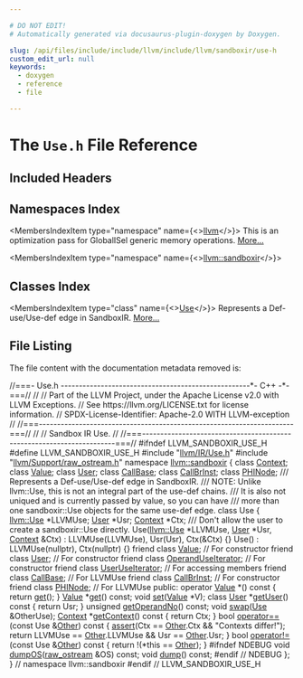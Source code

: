 ```yaml
---

# DO NOT EDIT!
# Automatically generated via docusaurus-plugin-doxygen by Doxygen.

slug: /api/files/include/include/llvm/include/llvm/sandboxir/use-h
custom_edit_url: null
keywords:
  - doxygen
  - reference
  - file

---
```





# The `Use.h` File Reference

<DoxygenPage pluginConfig={pluginConfig}>



## Included Headers

<IncludesList>
<IncludesListItem
  filePath="llvm/IR/Use.h"
  permalink="/docs/api/files/include/include/llvm/include/llvm/ir/use-h"
  isLocal="true" />
<IncludesListItem
  filePath="llvm/Support/raw_ostream.h"
  permalink="/docs/api/files/include/include/llvm/include/llvm/support/raw-ostream-h"
  isLocal="true" />
</IncludesList>

## Namespaces Index

<MembersIndex>

<MembersIndexItem
  type="namespace"
  name={<><a href="/docs/api/namespaces/llvm">llvm</a></>}>
This is an optimization pass for GlobalISel generic memory operations. <a href="/docs/api/namespaces/llvm/#details">More...</a>
</MembersIndexItem>

<MembersIndexItem
  type="namespace"
  name={<><a href="/docs/api/namespaces/llvm/sandboxir">llvm::sandboxir</a></>}>
</MembersIndexItem>

</MembersIndex>

## Classes Index

<MembersIndex>

<MembersIndexItem
  type="class"
  name={<><a href="/docs/api/classes/llvm/sandboxir/use">Use</a></>}>
Represents a Def-use/Use-def edge in SandboxIR. <a href="/docs/api/classes/llvm/sandboxir/use/#details">More...</a>
</MembersIndexItem>

</MembersIndex>


## File Listing

The file content with the documentation metadata removed is:

<ProgramListing>

<Link id="l00001" /><CodeLine lineNumber="1"><Highlight kind="comment">//===- Use.h ----------------------------------------------------&#42;- C++ -&#42;-===//</Highlight><Highlight kind="normal"></Highlight></CodeLine>
<Link id="l00002" /><CodeLine lineNumber="2"><Highlight kind="normal"></Highlight><Highlight kind="comment">//</Highlight><Highlight kind="normal"></Highlight></CodeLine>
<Link id="l00003" /><CodeLine lineNumber="3"><Highlight kind="normal"></Highlight><Highlight kind="comment">// Part of the LLVM Project, under the Apache License v2.0 with LLVM Exceptions.</Highlight><Highlight kind="normal"></Highlight></CodeLine>
<Link id="l00004" /><CodeLine lineNumber="4"><Highlight kind="normal"></Highlight><Highlight kind="comment">// See https://llvm.org/LICENSE.txt for license information.</Highlight><Highlight kind="normal"></Highlight></CodeLine>
<Link id="l00005" /><CodeLine lineNumber="5"><Highlight kind="normal"></Highlight><Highlight kind="comment">// SPDX-License-Identifier: Apache-2.0 WITH LLVM-exception</Highlight><Highlight kind="normal"></Highlight></CodeLine>
<Link id="l00006" /><CodeLine lineNumber="6"><Highlight kind="normal"></Highlight><Highlight kind="comment">//</Highlight><Highlight kind="normal"></Highlight></CodeLine>
<Link id="l00007" /><CodeLine lineNumber="7"><Highlight kind="normal"></Highlight><Highlight kind="comment">//===----------------------------------------------------------------------===//</Highlight><Highlight kind="normal"></Highlight></CodeLine>
<Link id="l00008" /><CodeLine lineNumber="8"><Highlight kind="normal"></Highlight><Highlight kind="comment">//</Highlight><Highlight kind="normal"></Highlight></CodeLine>
<Link id="l00009" /><CodeLine lineNumber="9"><Highlight kind="normal"></Highlight><Highlight kind="comment">// Sandbox IR Use.</Highlight><Highlight kind="normal"></Highlight></CodeLine>
<Link id="l00010" /><CodeLine lineNumber="10"><Highlight kind="normal"></Highlight><Highlight kind="comment">//</Highlight><Highlight kind="normal"></Highlight></CodeLine>
<Link id="l00011" /><CodeLine lineNumber="11"><Highlight kind="normal"></Highlight><Highlight kind="comment">//===----------------------------------------------------------------------===//</Highlight><Highlight kind="normal"></Highlight></CodeLine>
<Link id="l00012" /><CodeLine lineNumber="12"><Highlight kind="normal"></Highlight></CodeLine>
<Link id="l00013" /><CodeLine lineNumber="13"><Highlight kind="normal"></Highlight><Highlight kind="preprocessor">#ifndef LLVM&#95;SANDBOXIR&#95;USE&#95;H</Highlight><Highlight kind="normal"></Highlight></CodeLine>
<Link id="l00014" /><CodeLine lineNumber="14"><Highlight kind="normal"></Highlight><Highlight kind="preprocessor">#define LLVM&#95;SANDBOXIR&#95;USE&#95;H</Highlight><Highlight kind="normal"></Highlight></CodeLine>
<Link id="l00015" /><CodeLine lineNumber="15"><Highlight kind="normal"></Highlight></CodeLine>
<Link id="l00016" /><CodeLine lineNumber="16"><Highlight kind="normal"></Highlight><Highlight kind="preprocessor">#include &quot;<a href="/docs/api/files/include/include/llvm/include/llvm/ir/use-h">llvm/IR/Use.h</a>&quot;</Highlight><Highlight kind="normal"></Highlight></CodeLine>
<Link id="l00017" /><CodeLine lineNumber="17"><Highlight kind="normal"></Highlight><Highlight kind="preprocessor">#include &quot;<a href="/docs/api/files/include/include/llvm/include/llvm/support/raw-ostream-h">llvm/Support/raw&#95;ostream.h</a>&quot;</Highlight><Highlight kind="normal"></Highlight></CodeLine>
<Link id="l00018" /><CodeLine lineNumber="18"><Highlight kind="normal"></Highlight></CodeLine>
<Link id="l00019" /><CodeLine lineNumber="19"><Highlight kind="normal"></Highlight><Highlight kind="keyword">namespace </Highlight><Highlight kind="normal"><a href="/docs/api/namespaces/llvm/sandboxir">llvm::sandboxir</a> &#123;</Highlight></CodeLine>
<Link id="l00020" /><CodeLine lineNumber="20"><Highlight kind="normal"></Highlight></CodeLine>
<Link id="l00021" /><CodeLine lineNumber="21"><Highlight kind="normal"></Highlight><Highlight kind="keyword">class </Highlight><Highlight kind="normal"><a href="/docs/api/classes/llvm/sandboxir/context">Context</a>;</Highlight></CodeLine>
<Link id="l00022" /><CodeLine lineNumber="22"><Highlight kind="normal"></Highlight><Highlight kind="keyword">class </Highlight><Highlight kind="normal"><a href="/docs/api/classes/llvm/sandboxir/value">Value</a>;</Highlight></CodeLine>
<Link id="l00023" /><CodeLine lineNumber="23"><Highlight kind="normal"></Highlight><Highlight kind="keyword">class </Highlight><Highlight kind="normal"><a href="/docs/api/classes/llvm/sandboxir/user">User</a>;</Highlight></CodeLine>
<Link id="l00024" /><CodeLine lineNumber="24"><Highlight kind="normal"></Highlight><Highlight kind="keyword">class </Highlight><Highlight kind="normal"><a href="/docs/api/classes/llvm/sandboxir/callbase">CallBase</a>;</Highlight></CodeLine>
<Link id="l00025" /><CodeLine lineNumber="25"><Highlight kind="normal"></Highlight><Highlight kind="keyword">class </Highlight><Highlight kind="normal"><a href="/docs/api/classes/llvm/sandboxir/callbrinst">CallBrInst</a>;</Highlight></CodeLine>
<Link id="l00026" /><CodeLine lineNumber="26"><Highlight kind="normal"></Highlight><Highlight kind="keyword">class </Highlight><Highlight kind="normal"><a href="/docs/api/classes/llvm/sandboxir/phinode">PHINode</a>;</Highlight></CodeLine>
<Link id="l00027" /><CodeLine lineNumber="27"><Highlight kind="normal"></Highlight><Highlight kind="comment"></Highlight></CodeLine>
<Link id="l00028" /><CodeLine lineNumber="28"><Highlight kind="comment">/// Represents a Def-use/Use-def edge in SandboxIR.</Highlight></CodeLine>
<Link id="l00029" /><CodeLine lineNumber="29"><Highlight kind="comment">/// NOTE: Unlike llvm::Use, this is not an integral part of the use-def chains.</Highlight></CodeLine>
<Link id="l00030" /><CodeLine lineNumber="30"><Highlight kind="comment">/// It is also not uniqued and is currently passed by value, so you can have</Highlight></CodeLine>
<Link id="l00031" /><CodeLine lineNumber="31"><Highlight kind="comment">/// more than one sandboxir::Use objects for the same use-def edge.</Highlight><Highlight kind="normal"></Highlight></CodeLine>
<Link id="l00032" /><CodeLine lineNumber="32" lineLink="/docs/api/classes/llvm/sandboxir/use"><Highlight kind="normal"></Highlight><Highlight kind="keyword">class </Highlight><Highlight kind="normal">Use &#123;</Highlight></CodeLine>
<Link id="l00033" /><CodeLine lineNumber="33"><Highlight kind="normal">  <a href="/docs/api/classes/llvm/use">llvm::Use</a> &#42;LLVMUse;</Highlight></CodeLine>
<Link id="l00034" /><CodeLine lineNumber="34"><Highlight kind="normal">  <a href="/docs/api/classes/llvm/sandboxir/use/#a38c437d9dcaefebe4efaf0edf00c45de">User</a> &#42;Usr;</Highlight></CodeLine>
<Link id="l00035" /><CodeLine lineNumber="35"><Highlight kind="normal">  <a href="/docs/api/classes/llvm/sandboxir/context">Context</a> &#42;Ctx;</Highlight></CodeLine>
<Link id="l00036" /><CodeLine lineNumber="36"><Highlight kind="normal"></Highlight><Highlight kind="comment"></Highlight></CodeLine>
<Link id="l00037" /><CodeLine lineNumber="37"><Highlight kind="comment">  /// Don&#39;t allow the user to create a sandboxir::Use directly.</Highlight><Highlight kind="normal"></Highlight></CodeLine>
<Link id="l00038" /><CodeLine lineNumber="38"><Highlight kind="normal">  Use(<a href="/docs/api/classes/llvm/use">llvm::Use</a> &#42;LLVMUse, <a href="/docs/api/classes/llvm/sandboxir/use/#a38c437d9dcaefebe4efaf0edf00c45de">User</a> &#42;Usr, <a href="/docs/api/classes/llvm/sandboxir/context">Context</a> &amp;Ctx)</Highlight></CodeLine>
<Link id="l00039" /><CodeLine lineNumber="39"><Highlight kind="normal">      : LLVMUse(LLVMUse), Usr(Usr), Ctx(&amp;Ctx) &#123;&#125;</Highlight></CodeLine>
<Link id="l00040" /><CodeLine lineNumber="40"><Highlight kind="normal">  Use() : LLVMUse(</Highlight><Highlight kind="keyword">nullptr</Highlight><Highlight kind="normal">), Ctx(</Highlight><Highlight kind="keyword">nullptr</Highlight><Highlight kind="normal">) &#123;&#125;</Highlight></CodeLine>
<Link id="l00041" /><CodeLine lineNumber="41"><Highlight kind="normal"></Highlight></CodeLine>
<Link id="l00042" /><CodeLine lineNumber="42" lineLink="/docs/api/classes/llvm/sandboxir/use/#aeceedf6e1a7d48a588516ce2b1983d6f"><Highlight kind="normal">  </Highlight><Highlight kind="keyword">friend</Highlight><Highlight kind="normal"> </Highlight><Highlight kind="keyword">class </Highlight><Highlight kind="normal"><a href="/docs/api/classes/llvm/sandboxir/use/#aeceedf6e1a7d48a588516ce2b1983d6f">Value</a>;              </Highlight><Highlight kind="comment">// For constructor</Highlight><Highlight kind="normal"></Highlight></CodeLine>
<Link id="l00043" /><CodeLine lineNumber="43" lineLink="/docs/api/classes/llvm/sandboxir/use/#a38c437d9dcaefebe4efaf0edf00c45de"><Highlight kind="normal">  </Highlight><Highlight kind="keyword">friend</Highlight><Highlight kind="normal"> </Highlight><Highlight kind="keyword">class </Highlight><Highlight kind="normal"><a href="/docs/api/classes/llvm/sandboxir/use/#a38c437d9dcaefebe4efaf0edf00c45de">User</a>;               </Highlight><Highlight kind="comment">// For constructor</Highlight><Highlight kind="normal"></Highlight></CodeLine>
<Link id="l00044" /><CodeLine lineNumber="44" lineLink="/docs/api/classes/llvm/sandboxir/use/#a1a834efd0135e81675280d5ba828d263"><Highlight kind="normal">  </Highlight><Highlight kind="keyword">friend</Highlight><Highlight kind="normal"> </Highlight><Highlight kind="keyword">class </Highlight><Highlight kind="normal"><a href="/docs/api/classes/llvm/sandboxir/use/#a1a834efd0135e81675280d5ba828d263">OperandUseIterator</a>; </Highlight><Highlight kind="comment">// For constructor</Highlight><Highlight kind="normal"></Highlight></CodeLine>
<Link id="l00045" /><CodeLine lineNumber="45" lineLink="/docs/api/classes/llvm/sandboxir/use/#a28d181bc24efcba83b59a3ef97fd6cf0"><Highlight kind="normal">  </Highlight><Highlight kind="keyword">friend</Highlight><Highlight kind="normal"> </Highlight><Highlight kind="keyword">class </Highlight><Highlight kind="normal"><a href="/docs/api/classes/llvm/sandboxir/use/#a28d181bc24efcba83b59a3ef97fd6cf0">UserUseIterator</a>;    </Highlight><Highlight kind="comment">// For accessing members</Highlight><Highlight kind="normal"></Highlight></CodeLine>
<Link id="l00046" /><CodeLine lineNumber="46" lineLink="/docs/api/classes/llvm/sandboxir/use/#ab98413af141c094f142c9dc597e88e4a"><Highlight kind="normal">  </Highlight><Highlight kind="keyword">friend</Highlight><Highlight kind="normal"> </Highlight><Highlight kind="keyword">class </Highlight><Highlight kind="normal"><a href="/docs/api/classes/llvm/sandboxir/use/#ab98413af141c094f142c9dc597e88e4a">CallBase</a>;           </Highlight><Highlight kind="comment">// For LLVMUse</Highlight><Highlight kind="normal"></Highlight></CodeLine>
<Link id="l00047" /><CodeLine lineNumber="47" lineLink="/docs/api/classes/llvm/sandboxir/use/#adb3940474561746eb391fa09835d2e7d"><Highlight kind="normal">  </Highlight><Highlight kind="keyword">friend</Highlight><Highlight kind="normal"> </Highlight><Highlight kind="keyword">class </Highlight><Highlight kind="normal"><a href="/docs/api/classes/llvm/sandboxir/use/#adb3940474561746eb391fa09835d2e7d">CallBrInst</a>;         </Highlight><Highlight kind="comment">// For constructor</Highlight><Highlight kind="normal"></Highlight></CodeLine>
<Link id="l00048" /><CodeLine lineNumber="48" lineLink="/docs/api/classes/llvm/sandboxir/use/#ac6abe966290db4687216fd43f34316dd"><Highlight kind="normal">  </Highlight><Highlight kind="keyword">friend</Highlight><Highlight kind="normal"> </Highlight><Highlight kind="keyword">class </Highlight><Highlight kind="normal"><a href="/docs/api/classes/llvm/sandboxir/use/#ac6abe966290db4687216fd43f34316dd">PHINode</a>;            </Highlight><Highlight kind="comment">// For LLVMUse</Highlight><Highlight kind="normal"></Highlight></CodeLine>
<Link id="l00049" /><CodeLine lineNumber="49"><Highlight kind="normal"></Highlight></CodeLine>
<Link id="l00050" /><CodeLine lineNumber="50"><Highlight kind="normal"></Highlight><Highlight kind="keyword">public</Highlight><Highlight kind="normal">:</Highlight></CodeLine>
<Link id="l00051" /><CodeLine lineNumber="51" lineLink="/docs/api/classes/llvm/sandboxir/use/#a933f10e48159324b5f4cb2446aabca6c"><Highlight kind="normal">  </Highlight><Highlight kind="keyword">operator</Highlight><Highlight kind="normal"> <a href="/docs/api/classes/llvm/sandboxir/use/#aeceedf6e1a7d48a588516ce2b1983d6f">Value</a> &#42;() </Highlight><Highlight kind="keyword">const</Highlight><Highlight kind="normal"> &#123; </Highlight><Highlight kind="keywordflow">return</Highlight><Highlight kind="normal"> <a href="/docs/api/classes/llvm/sandboxir/use/#ae8e7baeb75c96786957fe74a468ee8c7">get</a>(); &#125;</Highlight></CodeLine>
<Link id="l00052" /><CodeLine lineNumber="52"><Highlight kind="normal">  <a href="/docs/api/classes/llvm/sandboxir/value">Value</a> &#42;<a href="/docs/api/classes/llvm/sandboxir/use/#ae8e7baeb75c96786957fe74a468ee8c7">get</a>() </Highlight><Highlight kind="keyword">const</Highlight><Highlight kind="normal">;</Highlight></CodeLine>
<Link id="l00053" /><CodeLine lineNumber="53"><Highlight kind="normal">  </Highlight><Highlight kind="keywordtype">void</Highlight><Highlight kind="normal"> <a href="/docs/api/classes/llvm/sandboxir/use/#a2c6af15e2356512ce029aa033da82474">set</a>(<a href="/docs/api/classes/llvm/sandboxir/value">Value</a> &#42;V);</Highlight></CodeLine>
<Link id="l00054" /><CodeLine lineNumber="54" lineLink="/docs/api/classes/llvm/sandboxir/use/#acb55c8416317d0cbdf6097fe4e380823"><Highlight kind="normal">  </Highlight><Highlight kind="keyword">class </Highlight><Highlight kind="normal"><a href="/docs/api/classes/llvm/sandboxir/use/#a38c437d9dcaefebe4efaf0edf00c45de">User</a> &#42;<a href="/docs/api/classes/llvm/sandboxir/use/#acb55c8416317d0cbdf6097fe4e380823">getUser</a>()</Highlight><Highlight kind="keyword"> const </Highlight><Highlight kind="normal">&#123; </Highlight><Highlight kind="keywordflow">return</Highlight><Highlight kind="normal"> Usr; &#125;</Highlight></CodeLine>
<Link id="l00055" /><CodeLine lineNumber="55"><Highlight kind="normal">  </Highlight><Highlight kind="keywordtype">unsigned</Highlight><Highlight kind="normal"> <a href="/docs/api/classes/llvm/sandboxir/use/#a401e8254715a72e9efab9ec8ae745e19">getOperandNo</a>() </Highlight><Highlight kind="keyword">const</Highlight><Highlight kind="normal">;</Highlight></CodeLine>
<Link id="l00056" /><CodeLine lineNumber="56"><Highlight kind="normal">  </Highlight><Highlight kind="keywordtype">void</Highlight><Highlight kind="normal"> <a href="/docs/api/classes/llvm/sandboxir/use/#a8f318c92cc039b5250ff057b193539e6">swap</a>(<a href="/docs/api/classes/llvm/sandboxir/use">Use</a> &amp;OtherUse);</Highlight></CodeLine>
<Link id="l00057" /><CodeLine lineNumber="57" lineLink="/docs/api/classes/llvm/sandboxir/use/#ac607dffcbab8edc7041154c72e452a56"><Highlight kind="normal">  <a href="/docs/api/classes/llvm/sandboxir/context">Context</a> &#42;<a href="/docs/api/classes/llvm/sandboxir/use/#ac607dffcbab8edc7041154c72e452a56">getContext</a>()</Highlight><Highlight kind="keyword"> const </Highlight><Highlight kind="normal">&#123; </Highlight><Highlight kind="keywordflow">return</Highlight><Highlight kind="normal"> Ctx; &#125;</Highlight></CodeLine>
<Link id="l00058" /><CodeLine lineNumber="58" lineLink="/docs/api/classes/llvm/sandboxir/use/#a9d72551dfde7709a159cd5a8a0b56b39"><Highlight kind="normal">  </Highlight><Highlight kind="keywordtype">bool</Highlight><Highlight kind="normal"> <a href="/docs/api/classes/llvm/sandboxir/use/#a9d72551dfde7709a159cd5a8a0b56b39">operator==</a>(</Highlight><Highlight kind="keyword">const</Highlight><Highlight kind="normal"> Use &amp;<a href="/docs/api/namespaces/llvm/#a9eb4f5b98b70ee4fab9614ed58282c1fa6311ae17c1ee52b36e68aaf4ad066387">Other</a>)</Highlight><Highlight kind="keyword"> const </Highlight><Highlight kind="normal">&#123;</Highlight></CodeLine>
<Link id="l00059" /><CodeLine lineNumber="59"><Highlight kind="normal">    <a href="/docs/api/files/lib/lib/target/lib/target/amdgpu/silowercontrolflow-cpp/#a4868c5d81c5ccc98c47aeab6244346a0">assert</a>(Ctx == <a href="/docs/api/namespaces/llvm/#a9eb4f5b98b70ee4fab9614ed58282c1fa6311ae17c1ee52b36e68aaf4ad066387">Other</a>.Ctx &amp;&amp; </Highlight><Highlight kind="stringliteral">&quot;Contexts differ!&quot;</Highlight><Highlight kind="normal">);</Highlight></CodeLine>
<Link id="l00060" /><CodeLine lineNumber="60"><Highlight kind="normal">    </Highlight><Highlight kind="keywordflow">return</Highlight><Highlight kind="normal"> LLVMUse == <a href="/docs/api/namespaces/llvm/#a9eb4f5b98b70ee4fab9614ed58282c1fa6311ae17c1ee52b36e68aaf4ad066387">Other</a>.LLVMUse &amp;&amp; Usr == <a href="/docs/api/namespaces/llvm/#a9eb4f5b98b70ee4fab9614ed58282c1fa6311ae17c1ee52b36e68aaf4ad066387">Other</a>.Usr;</Highlight></CodeLine>
<Link id="l00061" /><CodeLine lineNumber="61"><Highlight kind="normal">  &#125;</Highlight></CodeLine>
<Link id="l00062" /><CodeLine lineNumber="62" lineLink="/docs/api/classes/llvm/sandboxir/use/#abb8ece807eda06055b84d61d2656ec77"><Highlight kind="normal">  </Highlight><Highlight kind="keywordtype">bool</Highlight><Highlight kind="normal"> <a href="/docs/api/classes/llvm/sandboxir/use/#abb8ece807eda06055b84d61d2656ec77">operator!=</a>(</Highlight><Highlight kind="keyword">const</Highlight><Highlight kind="normal"> Use &amp;<a href="/docs/api/namespaces/llvm/#a9eb4f5b98b70ee4fab9614ed58282c1fa6311ae17c1ee52b36e68aaf4ad066387">Other</a>)</Highlight><Highlight kind="keyword"> const </Highlight><Highlight kind="normal">&#123; </Highlight><Highlight kind="keywordflow">return</Highlight><Highlight kind="normal"> !(&#42;</Highlight><Highlight kind="keyword">this</Highlight><Highlight kind="normal"> == <a href="/docs/api/namespaces/llvm/#a9eb4f5b98b70ee4fab9614ed58282c1fa6311ae17c1ee52b36e68aaf4ad066387">Other</a>); &#125;</Highlight></CodeLine>
<Link id="l00063" /><CodeLine lineNumber="63"><Highlight kind="normal"></Highlight><Highlight kind="preprocessor">#ifndef NDEBUG</Highlight><Highlight kind="normal"></Highlight></CodeLine>
<Link id="l00064" /><CodeLine lineNumber="64"><Highlight kind="normal">  </Highlight><Highlight kind="keywordtype">void</Highlight><Highlight kind="normal"> <a href="/docs/api/classes/llvm/sandboxir/use/#a6bb064b377ce2c559c8d8dcde1d364ce">dumpOS</a>(<a href="/docs/api/classes/llvm/raw-ostream">raw&#95;ostream</a> &amp;OS) </Highlight><Highlight kind="keyword">const</Highlight><Highlight kind="normal">;</Highlight></CodeLine>
<Link id="l00065" /><CodeLine lineNumber="65"><Highlight kind="normal">  </Highlight><Highlight kind="keywordtype">void</Highlight><Highlight kind="normal"> <a href="/docs/api/classes/llvm/sandboxir/use/#ab080627a29f21c0fcf12802e16cc5821">dump</a>() </Highlight><Highlight kind="keyword">const</Highlight><Highlight kind="normal">;</Highlight></CodeLine>
<Link id="l00066" /><CodeLine lineNumber="66"><Highlight kind="normal"></Highlight><Highlight kind="preprocessor">#endif </Highlight><Highlight kind="comment">// NDEBUG</Highlight><Highlight kind="normal"></Highlight></CodeLine>
<Link id="l00067" /><CodeLine lineNumber="67"><Highlight kind="normal">&#125;;</Highlight></CodeLine>
<Link id="l00068" /><CodeLine lineNumber="68"><Highlight kind="normal"></Highlight></CodeLine>
<Link id="l00069" /><CodeLine lineNumber="69"><Highlight kind="normal">&#125; </Highlight><Highlight kind="comment">// namespace llvm::sandboxir</Highlight><Highlight kind="normal"></Highlight></CodeLine>
<Link id="l00070" /><CodeLine lineNumber="70"><Highlight kind="normal"></Highlight></CodeLine>
<Link id="l00071" /><CodeLine lineNumber="71"><Highlight kind="normal"></Highlight><Highlight kind="preprocessor">#endif </Highlight><Highlight kind="comment">// LLVM&#95;SANDBOXIR&#95;USE&#95;H</Highlight><Highlight kind="normal"></Highlight></CodeLine>

</ProgramListing>


</DoxygenPage>

